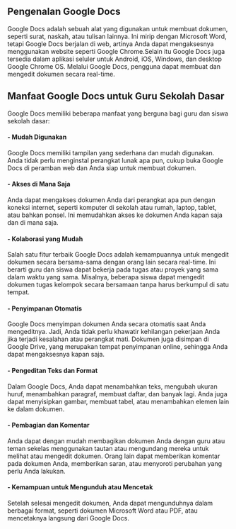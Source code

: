 ## Pengenalan Google Docs

Google Docs adalah sebuah alat yang digunakan untuk membuat dokumen,
seperti surat, naskah, atau tulisan lainnya. Ini mirip dengan Microsoft Word,
tetapi Google Docs berjalan di web, artinya Anda dapat mengaksesnya
menggunakan website seperti Google Chrome.Selain itu Google Docs juga
tersedia dalam aplikasi seluler untuk Android, iOS, Windows, dan desktop
Google Chrome OS. Melalui Google Docs, pengguna dapat membuat dan
mengedit dokumen secara real-time.

## Manfaat Google Docs untuk Guru Sekolah Dasar

Google Docs memiliki beberapa manfaat yang berguna bagi guru dan siswa
sekolah dasar:
#### - Mudah Digunakan
Google Docs memiliki tampilan yang sederhana dan
mudah digunakan. Anda tidak perlu menginstal perangkat lunak apa pun,
cukup buka Google Docs di peramban web dan Anda siap untuk
membuat dokumen.
#### - Akses di Mana Saja
Anda dapat mengakses dokumen Anda dari
perangkat apa pun dengan koneksi internet, seperti komputer di sekolah
atau rumah, laptop, tablet, atau bahkan ponsel. Ini memudahkan akses ke
dokumen Anda kapan saja dan di mana saja.
#### - Kolaborasi yang Mudah
Salah satu fitur terbaik Google Docs adalah
kemampuannya untuk mengedit dokumen secara bersama-sama dengan
orang lain secara real-time. Ini berarti guru dan siswa dapat bekerja pada
tugas atau proyek yang sama dalam waktu yang sama. Misalnya,
beberapa siswa dapat mengedit dokumen tugas kelompok secara
bersamaan tanpa harus berkumpul di satu tempat.
#### - Penyimpanan Otomatis
Google Docs menyimpan dokumen Anda secara
otomatis saat Anda mengeditnya. Jadi, Anda tidak perlu khawatir
kehilangan pekerjaan Anda jika terjadi kesalahan atau perangkat mati.
Dokumen juga disimpan di Google Drive, yang merupakan tempat
penyimpanan online, sehingga Anda dapat mengaksesnya kapan saja.
#### - Pengeditan Teks dan Format
Dalam Google Docs, Anda dapat
menambahkan teks, mengubah ukuran huruf, menambahkan paragraf,
membuat daftar, dan banyak lagi. Anda juga dapat menyisipkan gambar,
membuat tabel, atau menambahkan elemen lain ke dalam dokumen.
#### - Pembagian dan Komentar
Anda dapat dengan mudah membagikan
dokumen Anda dengan guru atau teman sekelas menggunakan tautan atau
mengundang mereka untuk melihat atau mengedit dokumen. Orang lain
dapat memberikan komentar pada dokumen Anda, memberikan saran,
atau menyoroti perubahan yang perlu Anda lakukan.
#### - Kemampuan untuk Mengunduh atau Mencetak
Setelah selesai mengedit
dokumen, Anda dapat mengunduhnya dalam berbagai format, seperti
dokumen Microsoft Word atau PDF, atau mencetaknya langsung dari
Google Docs.